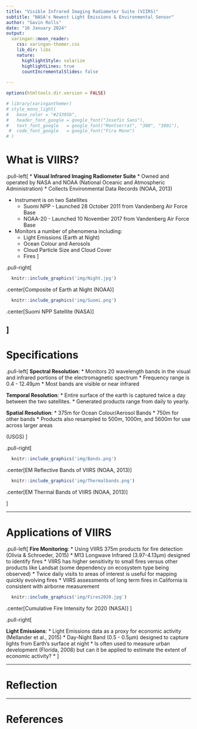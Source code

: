```yaml
---
title: "Visible Infrared Imaging Radiometer Suite (VIIRS)"
subtitle: "NASA's Newest Light Emissions & Environmental Sensor"
author: "Gavin Rolls"
date: "16 January 2024"
output:
  xaringan::moon_reader:
    css: xaringan-themer.css
    lib_dir: libs
    nature:
      highlightStyle: solarize
      highlightLines: true
      countIncrementalSlides: false
  
---
```


```r
options(htmltools.dir.version = FALSE)
```

```r
# library(xaringanthemer)
# style_mono_light(
#   base_color = "#23395b",
#   header_font_google = google_font("Josefin Sans"),
#   text_font_google   = google_font("Montserrat", "300", "300i"),
 #  code_font_google   = google_font("Fira Mono")
# )
```

# What is VIIRS?

.pull-left[
* **Visual Infrared Imaging Radiometer Suite**
* Owned and operated by NASA and NOAA (National Oceanic and Atmospheric Administration)
* Collects Environmental Data Records (NOAA, 2013)

* Instrument is on two Satellites 
  * Suomi NPP - Launched 28 October 2011 from Vandenberg Air Force Base
  * NOAA-20 - Launched 10 November 2017 from Vandenberg Air Force Base
  
* Monitors a number of phenomena including:
  * Light Emissions (Earth at Night)
  * Ocean Colour and Aerosols
  * Cloud Particle Size and Cloud Cover
  * Fires
]

.pull-right[
```r
  knitr::include_graphics('img/Night.jpg')
```

.center[Composite of Earth at Night (NOAA)]

```r
  knitr::include_graphics('img/Suomi.png')
```

.center[Suomi NPP Satellite (NASA)]

]
---

# Specifications

.pull-left[
**Spectral Resolution**: 
  * Monitors 20 wavelength bands in the visual and infrared portions of the electromagnetic spectrum
  * Frequency range is 0.4 - 12.49µm
  * Most bands are visible or near infrared

**Temporal Resolution**: 
  * Entire surface of the earth is captured twice a day between the two satellites.
  * Generated products range from daily to yearly.

**Spatial Resolution**:
  * 375m for Ocean Colour/Aerosol Bands
  * 750m for other bands
  * Products also resampled to 500m, 1000m, and 5600m for use across larger areas

(USGS)
]

.pull-right[
```r
  knitr::include_graphics('img/Bands.png')
```

.center[EM Reflective Bands of VIIRS (NOAA, 2013)\n]

```r
  knitr::include_graphics('img/Thermalbands.png')
```

.center[EM Thermal Bands of VIIRS (NOAA, 2013)]

]

---

# Applications of VIIRS

.pull-left[
**Fire Monitoring**: 
  * Using VIIRS 375m products for fire detection (Olivia & Schroeder, 2015)
  * M13 Longwave Infrared (3.97-4.13µm) designed to identify fires
  * VIIRS has higher sensitivity to small fires versus other products like Landsat (some dependency on ecosystem type being observed)
  * Twice daily visits to areas of interest is useful for mapping quickly evolving fires
  * VIIRS assessments of long term fires in California is consistent with airborne measurement

```r
  knitr::include_graphics('img/Fires2020.jpg')
```

.center[Cumulative Fire Intensity for 2020 (NASA)]
]

.pull-right[

**Light Emissions**: 
  * Light Emissions data as a proxy for economic activity (Mellander et al., 2015)
  * Day-Night Band (0.5 - 0.5µm) designed to capture lights from Earth's surface at night
  * Is often used to measure urban development (Florida, 2008) but can it be applied to estimate the extent of economic activity?
* 
]

---

# Reflection

---

# References



